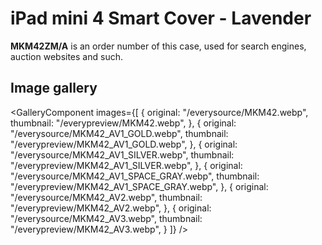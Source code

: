 
# iPad mini 4 Smart Cover - Lavender

<Callout type='info' emoji='👉🏻'>**MKM42ZM/A** is an order number of this case, used for search engines, auction websites and such.</Callout>

## Image gallery

<GalleryComponent
    images={[
      {
        original: "/everysource/MKM42.webp",
        thumbnail: "/everypreview/MKM42.webp",
      },
      {
        original: "/everysource/MKM42_AV1_GOLD.webp",
        thumbnail: "/everypreview/MKM42_AV1_GOLD.webp",
      },
      {
        original: "/everysource/MKM42_AV1_SILVER.webp",
        thumbnail: "/everypreview/MKM42_AV1_SILVER.webp",
      },
      {
        original: "/everysource/MKM42_AV1_SPACE_GRAY.webp",
        thumbnail: "/everypreview/MKM42_AV1_SPACE_GRAY.webp",
      },
      {
        original: "/everysource/MKM42_AV2.webp",
        thumbnail: "/everypreview/MKM42_AV2.webp",
      },
      {
        original: "/everysource/MKM42_AV3.webp",
        thumbnail: "/everypreview/MKM42_AV3.webp",
      }
    ]}
  />
